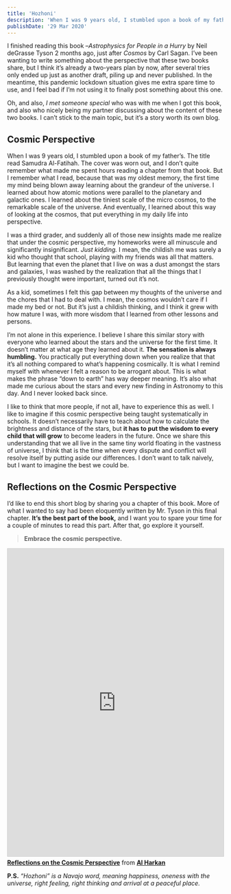 ```yaml
---
title: 'Hozhoni'
description: 'When I was 9 years old, I stumbled upon a book of my father’s. The title read Samudra Al-Fatihah. The cover was worn out, and I don’t quite remember what made me spent hours reading a chapter from that book. But I remember what I read, because that was my oldest memory, the first time my mind being blown away learning about the grandeur of the universe. '
publishDate: '29 Mar 2020'
---
```


I finished reading this book –_Astrophysics for People in a Hurry_ by Neil deGrasse Tyson 2 months ago, just after _Cosmos_ by Carl Sagan. I’ve been wanting to write something about the perspective that these two books share, but I think it’s already a two-years plan by now, after several tries only ended up just as another draft, piling up and never published. In the meantime, this pandemic lockdown situation gives me extra spare time to use, and I feel bad if I’m not using it to finally post something about this one.

Oh, and also, _I met someone special_ who was with me when I got this book, and also who nicely being my partner discussing about the content of these two books. I can’t stick to the main topic, but it’s a story worth its own blog.

**Cosmic Perspective**
----------------------

When I was 9 years old, I stumbled upon a book of my father’s. The title read Samudra Al-Fatihah. The cover was worn out, and I don’t quite remember what made me spent hours reading a chapter from that book. But I remember what I read, because that was my oldest memory, the first time my mind being blown away learning about the grandeur of the universe. I learned about how atomic motions were parallel to the planetary and galactic ones. I learned about the tiniest scale of the micro cosmos, to the remarkable scale of the universe. And eventually, I learned about this way of looking at the cosmos, that put everything in my daily life into perspective.

I was a third grader, and suddenly all of those new insights made me realize that under the cosmic perspective, my homeworks were all minuscule and significantly insignificant. _Just kidding._ I mean, the childish me was surely a kid who thought that school, playing with my friends was all that matters. But learning that even the planet that I live on was a dust amongst the stars and galaxies, I was washed by the realization that all the things that I previously thought were important, turned out it’s not.

As a kid, sometimes I felt this gap between my thoughts of the universe and the chores that I had to deal with. I mean, the cosmos wouldn’t care if I made my bed or not. But it’s just a childish thinking, and I think it grew with how mature I was, with more wisdom that I learned from other lessons and persons.

I’m not alone in this experience. I believe I share this similar story with everyone who learned about the stars and the universe for the first time. It doesn’t matter at what age they learned about it. **The sensation is always humbling.** You practically put everything down when you realize that that it’s all nothing compared to what’s happening cosmically. It is what I remind myself with whenever I felt a reason to be arrogant about. This is what makes the phrase “down to earth” has way deeper meaning. It’s also what made me curious about the stars and every new finding in Astronomy to this day. And I never looked back since.

I like to think that more people, if not all, have to experience this as well. I like to imagine if this cosmic perspective being taught systematically in schools. It doesn’t necessarily have to teach about how to calculate the brightness and distance of the stars, but **it has to put the wisdom to every child that will grow** to become leaders in the future. Once we share this understanding that we all live in the same tiny world floating in the vastness of universe, I think that is the time when every dispute and conflict will resolve itself by putting aside our differences. I don’t want to talk naively, but I want to imagine the best we could be.

**Reflections on the Cosmic Perspective**
-----------------------------------------

I’d like to end this short blog by sharing you a chapter of this book. More of what I wanted to say had been eloquently written by Mr. Tyson in this final chapter. **It’s the best part of the book,** and I want you to spare your time for a couple of minutes to read this part. After that, go explore it yourself.

> **Embrace the cosmic perspective.**

<iframe src="https://www.slideshare.net/slideshow/embed_code/key/qGeY6EjfPvrm1O?startSlide=1" width="670" height="715" frameborder="0" marginwidth="0" marginheight="0" scrolling="no" style="border:1px solid #CCC; border-width:1px; margin-bottom:5px;max-width: 100%;" allowfullscreen></iframe><div style="margin-bottom:5px"><strong><a href="https://www.slideshare.net/slideshow/reflections-on-the-cosmic-perspective/231057896" title="Reflections on the Cosmic Perspective" target="_blank">Reflections on the Cosmic Perspective</a></strong> from <strong><a href="https://www.slideshare.net/RaihanKalla" target="_blank">Al Harkan</a></strong></div>

**P.S.** _“Hozhoni” is a Navajo word, meaning happiness, oneness with the universe, right feeling, right thinking and arrival at a peaceful place._